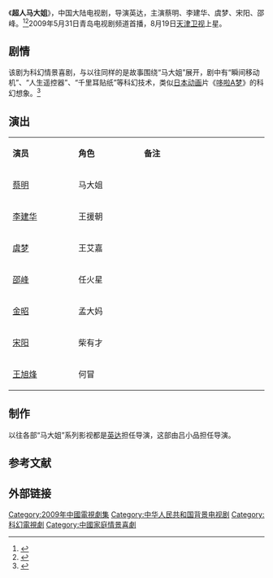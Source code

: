 {{电视节目信息框
| 名称     = 超人马大姐
| 别名     = 
| 英文名称 = <!-- ''{{lang|en| }}''  -->
| 图片     = Chaoren Madajie poster.jpg
| 图说     = 海报
| 分类     = 现代情景喜剧、科幻剧
| 原创者   = 
| 导演     = [[吕小品|吕小品]]
| 监制     = 高福安、李晓萍、司徒杰
| 出品人   = 
| 编剧     = [[束焕|束焕]]
| 制作人   = 丑述成、陈捷、王小京
| 摄影     = 
| 演出     = 蔡明<br>李建华<br>虞梦<br>邵峰
| 配音     =
| 旁白     = 
| 主题曲   = 
| 片尾曲   = 
| 插曲     = 
| 地区     = {{CHNML}}
| 语言     = 普通话
| 集数     = 40集
| 每集长   = 40分钟
| 制作公司 = 北京亚环影音制作有限公司<br>北京光线传媒有限公司
| 首播地区 = 
| 电视网   = 
| 开始     = 
| 结束     = 
| 先于     = 
| 后于     = 
| 相关剧集 = 
| 官方网站 = 
}}
《'''超人马大姐'''》，中国大陆电视剧，导演英达，主演蔡明、李建华、虞梦、宋阳、邵峰。<ref>{{cite web |url=http://ent.sina.com.cn/v/2009-08-27/ba2671845.shtml |title=实录：《超人马大姐》主创做客 闲话马大姐十年 |access-date=2014-03-06|date=2009-08-27 |work=新浪}}</ref><ref>{{cite web |url=http://news.163.com/09/0901/11/5I4DLPRL000120GR.html |title=蔡明称超人不好当(图) |access-date=2014-03-06|date=2009-09-01 |work=网易 |archive-url=https://web.archive.org/web/20140306083124/http://news.163.com/09/0901/11/5I4DLPRL000120GR.html |archive-date=2014-03-06 |dead-url=yes}}</ref>2009年5月31日青岛电视剧频道首播，8月19日[[天津卫视|天津卫视]]上星。

==剧情==
该剧为科幻情景喜剧，与以往同样的是故事围绕“马大姐”展开，剧中有“瞬间移动机”、“人生遥控器”、“千里耳贴纸”等科幻技术，类似[[日本动画|日本动画]]片《[[哆啦A梦|哆啦A梦]]》的科幻想象。<ref>{{cite web |url= http://ent.qq.com/a/20090821/000404.htm |title=《超人马大姐》神奇回归 火星人引爆家庭大战|access-date=2014-03-06|date=2009-08-21 |work=腾讯网}}</ref>

== 演出 ==
{|class="wikitable" width="20%"
|- style="background:cornflowerblue; color:white" align=center
|style="width:5%"|'''演员'''||style="width:5%"|'''角色'''||style="width:10%"|'''备注'''
|-
| [[蔡明|蔡明]] || 马大姐 ||   
|-
| [[李建华|李建华]] || 王援朝 ||   
|- 
| [[虞梦|虞梦]] || 王艾嘉 ||   
|- 
| [[邵峰|邵峰]] || 任火星 ||   
|-
| [[金昭|金昭]] || 孟大妈 ||   
|-
| [[宋阳|宋阳]] || 柴有才 ||   
|-
| [[王旭烽|王旭烽]] || 何冒 ||   
|}

==制作==
以往各部“马大姐”系列影视都是[[英达|英达]]担任导演，这部由吕小品担任导演。

==参考文献==
{{reflist}}

==外部链接==
{{马大姐系列影视}}

{{DEFAULTSORT:C超}}
[[Category:2009年中國電視劇集|Category:2009年中國電視劇集]]
[[Category:中华人民共和国背景电视剧|Category:中华人民共和国背景电视剧]]
[[Category:科幻電視劇|Category:科幻電視劇]]
[[Category:中國家庭情景喜劇|Category:中國家庭情景喜劇]]